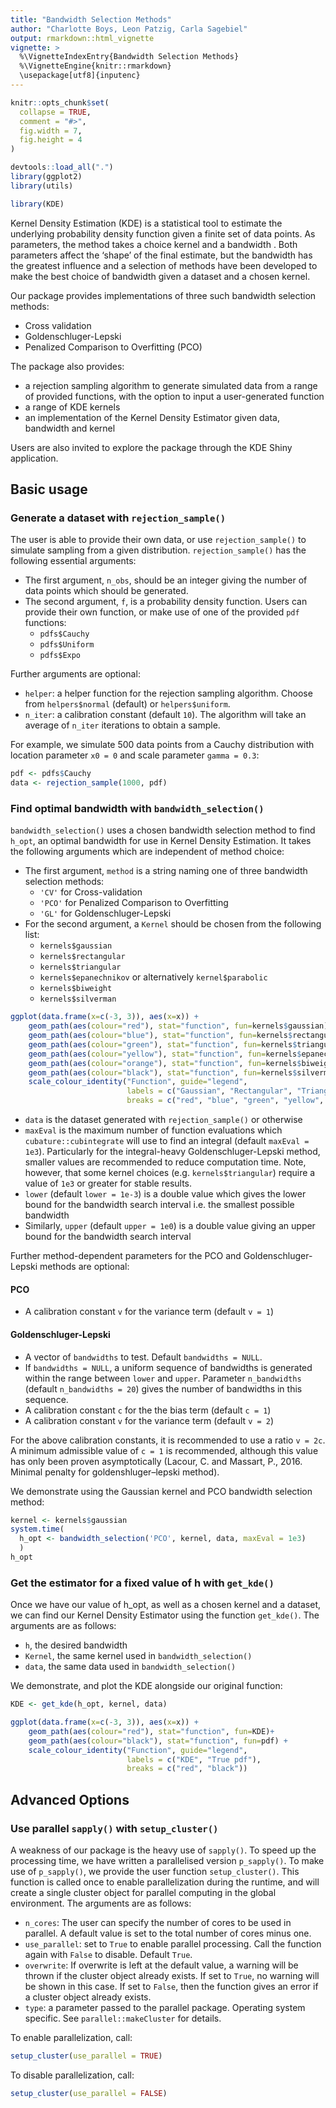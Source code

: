 ```yaml
---
title: "Bandwidth Selection Methods"
author: "Charlotte Boys, Leon Patzig, Carla Sagebiel"
output: rmarkdown::html_vignette
vignette: >
  %\VignetteIndexEntry{Bandwidth Selection Methods}
  %\VignetteEngine{knitr::rmarkdown}
  \usepackage[utf8]{inputenc}
---
```


```r
knitr::opts_chunk$set(
  collapse = TRUE,
  comment = "#>",
  fig.width = 7,
  fig.height = 4
)
```

```r
devtools::load_all(".")
library(ggplot2)
library(utils)
```

```r
library(KDE)
```

Kernel Density Estimation (KDE) is a statistical tool to estimate the underlying probability density function given a finite set of data points. As parameters, the method takes a choice kernel and a bandwidth \code{h}. Both parameters affect the 'shape' of the final estimate, but the bandwidth has the greatest influence and a selection of methods have been developed to make the best choice of bandwidth given a dataset and a chosen kernel. 

Our package provides implementations of three such bandwidth selection methods:

* Cross validation
* Goldenschluger-Lepski
* Penalized Comparison to Overfitting (PCO)

The package also provides:

* a rejection sampling algorithm to generate simulated data from a range of provided functions, with the option to input a user-generated function
* a range of KDE kernels
* an implementation of the Kernel Density Estimator given data, bandwidth and kernel

Users are also invited to explore the package through the KDE Shiny application.

## Basic usage

### Generate a dataset with `rejection_sample()`
The user is able to provide their own data, or use `rejection_sample()` to simulate sampling from a given distribution.
`rejection_sample()` has the following essential arguments:

* The first argument, `n_obs`, should be an integer giving the number of data points which should be generated.
* The second argument, `f`, is a probability density function. Users can provide their own function, or make use of one of the provided `pdf` functions:
  + `pdfs$Cauchy`
  + `pdfs$Uniform`
  + `pdfs$Expo`

Further arguments are optional:

* `helper`: a helper function for the rejection sampling algorithm. Choose from `helpers$normal` (default) or `helpers$uniform`.
* `n_iter`: a calibration constant (default `10`). The algorithm will take an average of `n_iter` iterations to obtain a sample.

For example, we simulate 500 data points from a Cauchy distribution with location parameter `x0 = 0` and scale parameter `gamma = 0.3`:

```r
pdf <- pdfs$Cauchy
data <- rejection_sample(1000, pdf)
```

### Find optimal bandwidth with `bandwidth_selection()`
`bandwidth_selection()` uses a chosen bandwidth selection method to find `h_opt`, an optimal bandwidth for use in Kernel Density Estimation. It takes the following arguments which are independent of method choice:

 * The first argument, `method` is a string naming one of three bandwidth selection methods:
    + `'CV'` for Cross-validation
    + `'PCO'` for Penalized Comparison to Overfitting
    + `'GL'` for Goldenschluger-Lepski
 * For the second argument, a `Kernel` should be chosen from the following list:
    + `kernels$gaussian`
    + `kernels$rectangular`
    + `kernels$triangular`
    + `kernels$epanechnikov` or alternatively `kernel$parabolic`
    + `kernels$biweight`
    + `kernels$silverman`
    
    
```r
ggplot(data.frame(x=c(-3, 3)), aes(x=x)) + 
    geom_path(aes(colour="red"), stat="function", fun=kernels$gaussian)+
    geom_path(aes(colour="blue"), stat="function", fun=kernels$rectangular) +
    geom_path(aes(colour="green"), stat="function", fun=kernels$triangular) +
    geom_path(aes(colour="yellow"), stat="function", fun=kernels$epanechnikov) +
    geom_path(aes(colour="orange"), stat="function", fun=kernels$biweight) +
    geom_path(aes(colour="black"), stat="function", fun=kernels$silverman) +
    scale_colour_identity("Function", guide="legend", 
                          labels = c("Gaussian", "Rectangular", "Triangular", "Epanechnikov", "Biweight", "Silverman"),
                          breaks = c("red", "blue", "green", "yellow", "orange", "black")) 
```

  * `data` is the dataset generated with `rejection_sample()` or otherwise
  * `maxEval` is the maximum number of function evaluations which `cubature::cubintegrate` will use to find an integral (default `maxEval = 1e3`). Particularly for the integral-heavy Goldenschluger-Lepski method, smaller values are recommended to reduce computation time. Note, however, that some kernel choices (e.g. `kernels$triangular`) require a value of `1e3` or greater for stable results.
  * `lower` (default `lower = 1e-3`) is a double value which gives the lower bound for the bandwidth search interval i.e. the smallest possible bandwidth
  * Similarly, `upper` (default `upper = 1e0`) is a double value giving an upper bound for the bandwidth search interval
  
  Further method-dependent parameters for the PCO and Goldenschluger-Lepski methods are optional:
  
#### PCO

  * A calibration constant `v` for the variance term (default `v = 1`) 

#### Goldenschluger-Lepski
  
  * A vector of `bandwidths` to test. Default `bandwidths = NULL`. 
  * If `bandwidths = NULL`, a uniform sequence of bandwidths is generated within the range between `lower` and `upper`. Parameter `n_bandwidths` (default `n_bandwidths = 20`) gives the number of bandwidths in this sequence.
  * A calibration constant `c` for the the bias term (default `c = 1`)
  * A calibration constant `v` for the variance term (default `v = 2`)
  
  For the above calibration constants, it is recommended to use a ratio `v = 2c`. A minimum admissible value of `c = 1` is recommended, although this value has only been proven asymptotically (Lacour, C. and Massart, P., 2016. Minimal penalty for goldenshluger–lepski method).

We demonstrate using the Gaussian kernel and PCO bandwidth selection method:

```r
kernel <- kernels$gaussian
system.time(
  h_opt <- bandwidth_selection('PCO', kernel, data, maxEval = 1e3)
  )
h_opt
```
### Get the estimator for a fixed value of h with `get_kde()`

Once we have our value of h_opt, as well as a chosen kernel and a dataset, we can find our Kernel Density Estimator using the function `get_kde()`. The arguments are as follows:

* `h`, the desired bandwidth
* `Kernel`, the same kernel used in `bandwidth_selection()`
* `data`, the same data used in `bandwidth_selection()`

We demonstrate, and plot the KDE alongside our original function:
```r
KDE <- get_kde(h_opt, kernel, data)
```


```r
ggplot(data.frame(x=c(-3, 3)), aes(x=x)) + 
    geom_path(aes(colour="red"), stat="function", fun=KDE)+
    geom_path(aes(colour="black"), stat="function", fun=pdf) +
    scale_colour_identity("Function", guide="legend", 
                          labels = c("KDE", "True pdf"),
                          breaks = c("red", "black")) 
```

## Advanced Options

### Use parallel `sapply()` with `setup_cluster()`

A weakness of our package is the heavy use of `sapply()`. To speed up the processing time, we have written a parallelised version `p_sapply()`. To make use of `p_sapply()`, we provide the user function `setup_cluster()`.
This function is called once to enable parallelization during the runtime, and will create a single cluster object for parallel computing in the global environment.
The arguments are as follows:

* `n_cores`: The user can specify the number of cores to be used in parallel. A default value is set to the total number of cores minus one. 
* `use_parallel`: set to `True` to enable parallel processing. Call the function again with `False` to disable. Default `True`.
* `overwrite`: If overwrite is left at the default value, a warning will be thrown if the cluster object already exists. If set to `True`, no warning will be shown in this case. If set to `False`, then the function gives an error if a cluster object already exists.
* `type`: a parameter passed to the parallel package. Operating system specific. See `parallel::makeCluster` for details.

To enable parallelization, call:

```r
setup_cluster(use_parallel = TRUE)
```

To disable  parallelization, call:

```r
setup_cluster(use_parallel = FALSE)
```

